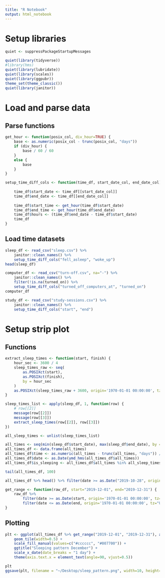```yaml
---
title: "R Notebook"
output: html_notebook
---
```


# Setup libraries

```r
quiet <- suppressPackageStartupMessages

quiet(library(tidyverse))
#library(hms)
quiet(library(lubridate))
quiet(library(scales))
quiet(library(ggpubr))
theme_set(theme_classic())
quiet(library(janitor))
```

# Load and parse data

## Parse functions

```r
get_hour <- function(posix_col, div_hour=TRUE) {
    base <- as.numeric(posix_col - trunc(posix_col, "days"))
    if (div_hour) {
        base / 60 / 60
    }
    else {
        base
    }
}

setup_time_diff_cols <- function(time_df, start_date_col, end_date_col) {
    
    time_df$start_date <- time_df[[start_date_col]]
    time_df$end_date <- time_df[[end_date_col]]
    
    time_df$start_time <- get_hour(time_df$start_date)
    time_df$end_time <- get_hour(time_df$end_date)
    time_df$hours <- (time_df$end_date - time_df$start_date)
    time_df
}
```


## Load time datasets

```r
sleep_df <- read_csv("sleep.csv") %>% 
    janitor::clean_names() %>% 
    setup_time_diff_cols("fell_asleep", "woke_up")
head(sleep_df)

computer_df <- read_csv("turn-off.csv", na="-") %>% 
    janitor::clean_names() %>% 
    filter(!is.na(turned_on)) %>%
    setup_time_diff_cols("turned_off_computers_at", "turned_on")
computer_df

study_df <- read_csv("study-sessions.csv") %>%
    janitor::clean_names() %>%
    setup_time_diff_cols("start", "end")
```

# Setup strip plot

## Functions

```r
extract_sleep_times <- function(start, finish) {
    hour_sec <- 3600 / 4
    sleep_times_raw <- seq(
        as.POSIXct(start), 
        as.POSIXct(finish), 
        by = hour_sec
    )
    as.POSIXct(sleep_times_raw + 3600, origin='1970-01-01 00:00:00', tz="UTC")
}


```


```r
sleep_times_list <- apply(sleep_df, 1, function(row) { 
    # row[[2]]
    message(row[[2]])
    message(row[[3]])
    extract_sleep_times(row[[2]], row[[3]])
})

all_sleep_times <- unlist(sleep_times_list)

all_times <- seq(min(sleep_df$start_date), max(sleep_df$end_date), by = 3600 / 4)
all_times_df <- data.frame(all_times)
all_times_df$time <- as.numeric(all_times - trunc(all_times, "days")) / 3600
all_times_df$date <- as.Date(ymd_hms(all_times_df$all_times))
all_times_df$is_sleeping <- all_times_df$all_times %in% all_sleep_times

tail(all_times_df, 100)

all_times_df %>% head() %>% filter(date >= as.Date("2019-10-28", origin='1970-01-01 00:00:00', tz="UTC"))

get_range <- function(raw_df, start="2019-12-01", end="2019-12-31") {
    raw_df %>%
        filter(date >= as.Date(start, origin='1970-01-01 00:00:00', tz="UTC")) %>% 
        filter(date <= as.Date(end, origin='1970-01-01 00:00:00', tz="UTC"))
}

```

## Plotting



```r
plt <- ggplot(all_times_df %>% get_range("2019-12-01", "2019-12-31"), aes(x=date, y=time, fill=is_sleeping)) +
    geom_tile(width=0.5) +
    scale_fill_manual(values=c("#cccccc", "#007700")) +
    ggtitle("Sleeping pattern December") +
    scale_x_date(date_breaks = "1 day") +
    theme(axis.text.x = element_text(angle=90, vjust=0.5))

plt
ggsave(plt, filename = "~/Desktop/sleep_pattern.png", width=10, height=5)

```











